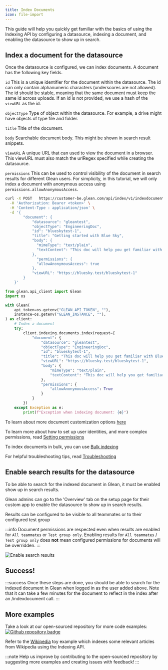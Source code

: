 ```yaml
---
title: Index Documents
icon: file-import
---
```



This guide will help you quickly get familiar with the basics of using the Indexing API by configuring a datasource, indexing a document, and enabling the datasource to show up in search.

## Index a document for the datasource

Once the datasource is configured, we can index documents. A document has the
following key fields.

`id`
This is a unique identifier for the document within the datasource. The id can
only contain alphanumeric characters (underscores are not allowed). The id
should be stable, meaning that the same document must keep the same id across
uploads. If an id is not provided, we use a hash of the `viewURL` as the id.

`objectType`
Type of object within the datasource. For example, a drive might have objects of
type file and folder.

`title`
Title of the document.

`body`
Searchable document body. This might be shown in search result snippets.

`viewURL`
A unique URL that can used to view the document in a browser. This viewURL must
also match the urlRegex specified while creating the datasource.

`permissions`
This can be used to control visibility of the document in search results for
different Glean users. For simplicity, in this tutorial, we will only index a
document with anonymous access using `permissions.allowAnonymousAccess`.

<Tabs>
<TabItem value="curl" label="cURL">

```bash
curl -X POST   https://customer-be.glean.com/api/index/v1/indexdocument \
  -H 'Authorization: Bearer <token>' \
  -H 'Content-Type : application/json' \
  -d '{
        "document": {
            "datasource": "gleantest",
            "objectType": "EngineeringDoc",
            "id": "blueskytest-1",
            "title": "Getting started with Blue Sky",
            "body": {
              "mimeType": "text/plain",
              "textContent": "This doc will help you get familiar with Blue Sky API"
            },
              "permissions": {
              "allowAnonymousAccess": true
            },
            "viewURL": "https://bluesky.test/blueskytest-1"
        }
    }'
```

</TabItem>
<TabItem value="python" label="Python">

```python
from glean.api_client import Glean
import os

with Glean(
    api_token=os.getenv("GLEAN_API_TOKEN", ""),
    instance=os.getenv("GLEAN_INSTANCE", ""),
) as client:
    # Index a document
    try:
        client.indexing.documents.index(request={
            "document": {
                "datasource": "gleantest",
                "objectType": "EngineeringDoc",
                "id": "blueskytest-1",
                "title": "This doc will help you get familiar with Blue Sky API",
                "viewURL": "https://bluesky.test/blueskytest-1",
                "body": {
                    "mimeType": "text/plain",
                    "textContent": "This doc will help you get familiar with Blue Sky API"
                },
                "permissions": {
                    "allowAnonymousAccess": True
                }
            }
        })
    except Exception as e:
        print(f"Exception when indexing document: {e}")
```

</TabItem>
</Tabs>

To learn about more document customization options
[here](/api/indexing-api/index-document)

To learn more about how to set up user identities, and more complex permissions,
read [Setting
permissions](../documents/permissions)

To index documents in bulk, you can use [Bulk
indexing](../documents/bulk-indexing)

For helpful troubleshooting tips, read
[Troubleshooting](../debugging/datasource-config)

## Enable search results for the datasource

To be able to search for the indexed document in Glean, it must be enabled show up in search results.

Glean admins can go to the 'Overview' tab on the setup page for their custom app to enable the datasource to show up in search results.

Results can be configured to be visible to all teammates or to their configured test group

:::info
  Document permissions are respected even when results are enabled for `All
  teammates` or `Test group only`. Enabling results for `All teammates` / `Test
  group only` does **not** mean configured permissions for documents will be
  overridden.
:::

![Enable search results](./images/custom_datasource_setup_enable_results.png)

## Success!

:::success
  Once these steps are done, you should be able to search for the indexed
  document in Glean when logged in as the user added above. Note that it can
  take a few minutes for the document to reflect in the index after an
  /indexdocument call.
:::

## More examples

Take a look at our open-sourced repository for more code examples: [![Github repository badge](https://img.shields.io/badge/gleanwork-indexing_api_connectors-blue?logo=github)](https://github.com/gleanwork/indexing-api-connectors/)

Refer to the [Wikipedia](https://github.com/gleanwork/indexing-api-connectors/tree/main/wikipedia) toy example which indexes some relevant articles from Wikipedia using the Indexing API.

:::note
  Help us improve by contributing to the open-sourced repository by suggesting
  more examples and creating issues with feedback!
:::
